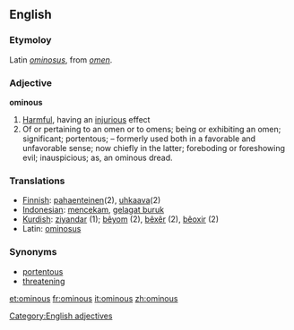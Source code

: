 ==English==

===Etymoloy===
Latin ''[[ominosus]]'', from ''[[omen]]''.

===Adjective===

'''ominous'''

# [[Harmful]], having an [[injurious]] effect
#Of or pertaining to an omen or to omens; being or exhibiting an omen; significant; portentous; – formerly used both in a favorable and unfavorable sense; now chiefly in the latter; foreboding or foreshowing evil; inauspicious; as, an ominous dread.

=== Translations ===
*[[Finnish]]: [[pahaenteinen]](2), [[uhkaava]](2)
*[[Indonesian]]: [[cekam|mencekam]], [[gelagat buruk]]
*[[Kurdish]]: [[ziyandar]] (1); [[bêyom]] (2), [[bêxêr]] (2), [[bêoxir]] (2)
*Latin: [[ominosus]]

=== Synonyms ===
*[[portentous]]
*[[threatening]]

[[Category:English adjectives]]

[[et:ominous]]
[[fr:ominous]]
[[it:ominous]]
[[zh:ominous]]